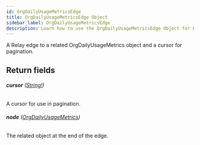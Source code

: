 ```yaml
---
id: OrgDailyUsageMetricsEdge
title: OrgDailyUsageMetricsEdge Object
sidebar_label: OrgDailyUsageMetricsEdge
description: Learn how to use the OrgDailyUsageMetricsEdge Object for Builder's API.
---
```


A Relay edge to a related OrgDailyUsageMetrics object and a cursor for pagination.

## Return fields

###### <b>cursor</b> ([String!](/docs/composer/builder/api/schema/scalar/String.mdx))

A cursor for use in pagination.

###### <b>node</b> ([OrgDailyUsageMetrics](/docs/composer/builder/api/schema/object/OrgDailyUsageMetrics.mdx))

The related object at the end of the edge.
